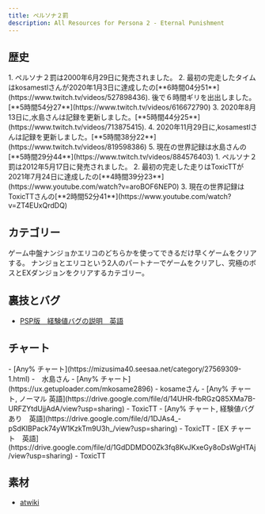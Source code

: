 ```yaml
---
title: ペルソナ２罰
description: All Resources for Persona 2 - Eternal Punishment
---
```



<DocsHero 
    content="ペルソナ２罰はペルソナ２罪の続き作品。"
    srcUrl={cover}
    alt="Persona 2 - Eternal Punishment Cover"
/>

<LinkCard title="ランキング" href="https://www.speedrun.com/ja-JP/p2ep" description="投稿されたRTA動画を観るようにSpeedrun.comへ"/>


## 歴史
<Tabs>
    <TabItem label="PS1">
        <Steps>
            1. ペルソナ２罰は2000年6月29日に発売されました。
            2. 最初の完走したタイムはkosamestlさんが2020年1月3日に達成したの[**6時間04分51**](https://www.twitch.tv/videos/527898436). 後で６時間ギリを出出しました。[**5時間54分27**](https://www.twitch.tv/videos/616672790)
            3. 2020年8月13日に,水島さんは記録を更新しました。[**5時間44分25**](https://www.twitch.tv/videos/713875415).
            4. 2020年11月29日に,kosamestlさんは記録を更新しました。[**5時間38分22**](https://www.twitch.tv/videos/819598386)
            5. 現在の世界記録は水島さんの[**5時間29分44**](https://www.twitch.tv/videos/884576403)
        </Steps>
    </TabItem>
    <TabItem label="PSP">
        <Steps>
            1. ペルソナ２罰は2012年5月17日に発売されました。
            2. 最初の完走した走りはToxicTTが2021年7月24日に達成したの[**4時間39分23**](https://www.youtube.com/watch?v=aroBOF6NEP0)
            3. 現在の世界記録はToxicTTさんの[**2時間52分41**](https://www.youtube.com/watch?v=ZT4EUxQrdDQ)
        </Steps>
    </TabItem>
</Tabs>

## カテゴリー
<CardGrid>
    <Card title="Any%">ゲーム中盤ナンジョかエリコのどちらかを使ってできるだけ早くゲームをクリアする。</Card>
    <Card title="EX">ナンジョとエリコという2人のパートナーでゲームをクリアし、究極のボスとEXダンジョンをクリアするカテゴリー。</Card>
</CardGrid>

## 裏技とバグ
- [PSP版　経験値バグの説明　英語](https://docs.google.com/document/d/1EraC4XNMV2EEhTwnO7OevX_hHRjDuTxsrwY8VAexSzY/edit?usp=sharing)

## チャート
<Tabs>
    <TabItem label="PS1">
        - [Any% チャート](https://mizusima40.seesaa.net/category/27569309-1.html) -　水島さん
        - [Any% チャート](https://ux.getuploader.com/mkosame2896) - kosameさん
    </TabItem>
    <TabItem label="PSP">
        - [Any% チャート, ノーマル 英語](https://drive.google.com/file/d/14UHR-fbRGzQ85XMa7B-URFZYtdUjjAdA/view?usp=sharing) - ToxicTT
        - [Any% チャート, 経験値バグあり　英語](https://drive.google.com/file/d/1DJAs4_-pSdKIBPack74yW1KzkTm9U3h_/view?usp=sharing) - ToxicTT
        - [EX チャート　英語](https://drive.google.com/file/d/1GdDDMDO0Zk3fq8KvJKxeGy8oDsWgHTAj/view?usp=sharing) - ToxicTT
    </TabItem>
</Tabs>

## 素材
- [atwiki](https://w.atwiki.jp/persona2batsu/)
